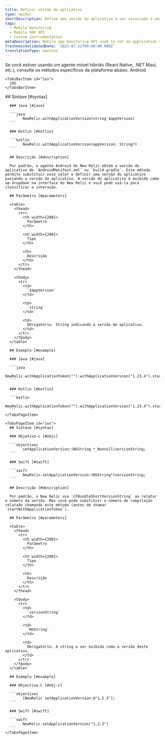 ```yaml
---
title: Definir versão do aplicativo
type: apiDoc
shortDescription: Defina uma versão do aplicativo a ser associada a uma interação.
tags:
  - Mobile monitoring
  - Mobile SDK API
  - Custom instrumentation
metaDescription: Mobile app monitoring API used to set an application version to be associated with an interaction.
freshnessValidatedDate: '2023-07-21T00:00:00.000Z'
translationType: machine
---
```


<Callout variant="important">
  Se você estiver usando um agente móvel híbrido (React Native, .NET Maui, etc.), consulte os métodos específicos da plataforma abaixo.
</Callout>

<Tabs>
  <TabsBar>
    <TabsBarItem id="android">
      Android
    </TabsBarItem>

    <TabsBarItem id="ios">
      iOS
    </TabsBarItem>
  </TabsBar>

  <TabsPages>
    <TabsPageItem id="android">
      ## Sintaxe [#syntax]

      ### Java [#java]

      ```java
            NewRelic.withApplicationVersion(string $appVersion)
      ```

      ### Kotlin [#kotlin]

      ```kotlin
            NewRelic.withApplicationVersion(appVersion: String?)
      ```

      ## Descrição [#description]

      Por padrão, o agente Android do New Relic obtém a versão do aplicativo de `AndroidManifest.xml` ou `build.gradle`. Este método permite substituir esse valor e definir uma versão do aplicativo passando a versão do aplicativo. A versão do aplicativo é exibida como um dropdown na interface do New Relic e você pode usá-la para classificar a interação.

      ## Parâmetro [#parameters]

      <table>
        <thead>
          <tr>
            <th width={200}>
              Parâmetro
            </th>

            <th width={200}>
              Tipo
            </th>

            <th>
              Descrição
            </th>
          </tr>
        </thead>

        <tbody>
          <tr>
            <td>
              `$appVersion`
            </td>

            <td>
              `string`
            </td>

            <td>
              Obrigatório. String indicando a versão do aplicativo.
            </td>
          </tr>
        </tbody>
      </table>

      ## Exemplo [#example]

      ### Java [#java]

      ```java
            NewRelic.withApplicationToken("").withApplicationVersion("1.23.4").start(this.getApplication());
      ```

      ### Kotlin [#kotlin]

      ```kotlin
            NewRelic.withApplicationToken("").withApplicationVersion("1.23.4").start(applicationContext)
      ```
    </TabsPageItem>

    <TabsPageItem id="ios">
      ## Sintaxe [#syntax]

      ### Objetivo-c [#objc]

      ```objectivec
            setApplicationVersion:(NSString *_Nonnull)versionString;
      ```

      ### Swift [#swift]

      ```swift
            NewRelic.setApplicationVersion:(NSString*)versionString;
      ```

      ## Descrição [#description]

      Por padrão, o New Relic usa `CFBundleShortVersionString` ao relatar o número da versão. Mas você pode substituir o número de compilação relatado chamando este método (antes de chamar `startWithApplicationToken`).

      ## Parâmetro [#parameters]

      <table>
        <thead>
          <tr>
            <th width={200}>
              Parâmetro
            </th>

            <th width={200}>
              Tipo
            </th>

            <th>
              Descrição
            </th>
          </tr>
        </thead>

        <tbody>
          <tr>
            <td>
              `versionString`
            </td>

            <td>
              `NSString`
            </td>

            <td>
              Obrigatório. A string a ser exibida como a versão deste aplicativo.
            </td>
          </tr>
        </tbody>
      </table>

      ## Exemplo [#example]

      ### Objective-C [#obj-c]

      ```objectivec
            [NewRelic setApplicationVersion:@"1.2.3"];
      ```

      ### Swift [#swift]

      ```swift
            NewRelic.setApplicationVersion("1.2.3")
      ```
    </TabsPageItem>
  </TabsPages>
</Tabs>
